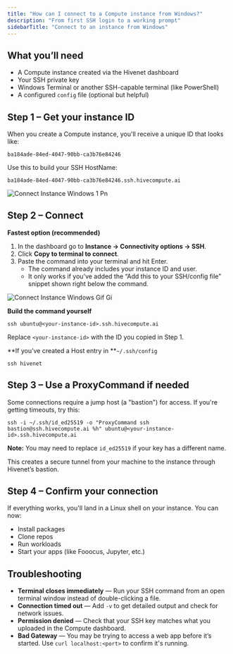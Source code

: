 ```yaml
---
title: "How can I connect to a Compute instance from Windows?"
description: "From first SSH login to a working prompt"
sidebarTitle: "Connect to an instance from Windows"
---
```


## What you’ll need

- A Compute instance created via the Hivenet dashboard
- Your SSH private key
- Windows Terminal or another SSH-capable terminal (like PowerShell)
- A configured `config` file (optional but helpful)

## Step 1 – Get your instance ID

When you create a Compute instance, you'll receive a unique ID that looks like:

```
ba184ade-84ed-4047-90bb-ca3b76e84246
```

Use this to build your SSH HostName:

```
ba184ade-84ed-4047-90bb-ca3b76e84246.ssh.hivecompute.ai
```

![Connect Instance Windows 1 Pn](/images/connect-instance-windows-1.png)

## Step 2 – Connect

**Fastest option (recommended)**

1. In the dashboard go to **Instance → Connectivity options → SSH**.
2. Click **Copy to terminal to connect**.
3. Paste the command into your terminal and hit Enter.
   - The command already includes your instance ID and user.
   - It only works if you’ve added the “Add this to your SSH/config file” snippet shown right below the command.

![Connect Instance Windows Gif Gi](/images/connect-instance-windows-gif.gif)

**Build the command yourself**

```
ssh ubuntu@<your-instance-id>.ssh.hivecompute.ai
```

Replace `<your-instance-id>` with the ID you copied in Step 1.

\*\*If you’ve created a Host entry in \*\*`~/.ssh/config`

```
ssh hivenet
```

## Step 3 – Use a ProxyCommand if needed

Some connections require a jump host (a "bastion") for access. If you're getting timeouts, try this:

```
ssh -i ~/.ssh/id_ed25519 -o "ProxyCommand ssh bastion@ssh.hivecompute.ai %h" ubuntu@<your-instance-id>.ssh.hivecompute.ai
```

**Note:** You may need to replace `id_ed25519` if your key has a different name.

This creates a secure tunnel from your machine to the instance through Hivenet’s bastion.

## Step 4 – Confirm your connection

If everything works, you'll land in a Linux shell on your instance. You can now:

- Install packages
- Clone repos
- Run workloads
- Start your apps (like Fooocus, Jupyter, etc.)

## Troubleshooting

- **Terminal closes immediately** — Run your SSH command from an open terminal window instead of double-clicking a file.
- **Connection timed out** — Add `-v` to get detailed output and check for network issues.
- **Permission denied** — Check that your SSH key matches what you uploaded in the Compute dashboard.
- **Bad Gateway** — You may be trying to access a web app before it’s started. Use `curl localhost:<port>` to confirm it's running.